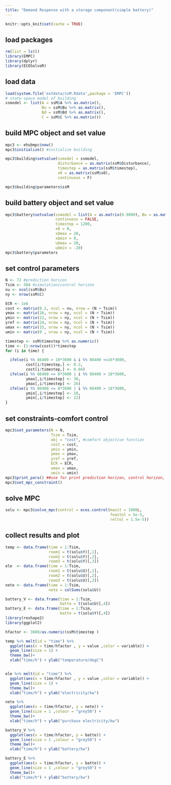 ```yaml
---
title: "Demand Response with a storage component(simple battery)"
---
```


```r
knitr::opts_knit$set(cache = TRUE)
```

## load packages
```r
rm(list = ls())
library(EMPC)
library(dplyr)
library(ECOSolveR)
```

## load data
```r
load(system.file('extdata/ssM.Rdata',package = 'EMPC'))
# state-space model of building
ssmodel <- list(A = ssM$A %>% as.matrix(),
                Bu = ssM$Bu %>% as.matrix(),
                Bd = ssM$Bd %>% as.matrix(),
                C = ssM$C %>% as.matrix())
```

## build MPC object and set value
```r
mpc3 <- ehubmpc$new()
mpc3$initialize() #initialize building

mpc3$building$setvalue(ssmodel = ssmodel,
                       disturbance = as.matrix(ssM$Disturbance),
                       timestep = as.matrix(ssM$timestep),
                       x0 = as.matrix(ssM$x0),
                       continuous = F)

mpc3$building$parameters$ssM
```

## build battery object and set value
```r
mpc3$battery$setvalue(ssmodel = list(A = as.matrix(0.9800), Bu = as.matrix(0.3333)),
                      continuous = FALSE,
                      timestep = 1200,
                      x0 = 0,
                      xbmax = 20,
                      xbmin = 0,
                      ubmax = 20,
                      ubmin = -20)
mpc3$battery$parameters
```

## set control parameters
```r
N <- 72 #prediction horizon
Tsim <- 504 #simulation/control horizon
nu <- ncol(ssM$Bu)
ny <- nrow(ssM$C)

ECR <- 1e6
cost <- matrix(0.2, ncol = nu, nrow = (N + Tsim))
ymax <- matrix(26, nrow = ny, ncol = (N + Tsim))
ymin <- matrix(22, nrow = ny, ncol = (N + Tsim))
yref <- matrix(24, nrow = ny, ncol = (N + Tsim))
umax <- matrix(15, nrow = ny, ncol = (N + Tsim))
umin <- matrix(0 , nrow = ny, ncol = (N + Tsim))

timestep <- ssM$timestep %>% as.numeric()
time <- (1:nrow(cost))*timestep
for (i in time) {

  ifelse(i %% 86400 > 10*3600 & i %% 86400 <=16*3600,
         cost[i/timestep,] <- 0.2,
         cost[i/timestep,] <- 0.04)
  ifelse(i %% 86400 <= 8*3600 | i %% 86400 > 18*3600,
         ymax[,i/timestep] <- 30,
         ymax[,i/timestep] <- 26)
  ifelse(i %% 86400 <= 8*3600 | i %% 86400 > 18*3600,
         ymin[,i/timestep] <- 18,
         ymin[,i/timestep] <- 22)
}

```

## set constraints-comfort control
```r
mpc3$set_parameters(N = N,
                    Tsim = Tsim,
                    obj = "cost", #comfort objective function
                    cost = cost,
                    ymin = ymin,
                    ymax = ymax,
                    yref = yref,
                    ECR = ECR,
                    umax = umax,
                    umin = umin)
mpc3$print_para() ##use for print prediction horizon, control horizon, and ssM is continuous or not
mpc3$set_mpc_constraint()
```

## solve MPC
```r
solu <- mpc3$solve_mpc(control = ecos.control(maxit = 1000L,
                                              feastol = 5e-5,
                                              reltol = 1.5e-5))
```

## collect results and plot
```r
temp <- data.frame(time = 1:Tsim,
                   room1 = t(solu$Y)[,1],
                   room2 = t(solu$Y)[,2],
                   room3 = t(solu$Y)[,3])
ele  <- data.frame(time = 1:Tsim,
                   room1 = t(solu$U)[,1],
                   room2 = t(solu$U)[,2],
                   room3 = t(solu$U)[,3])
nete <- data.frame(time = 1:Tsim,
                   nete = colSums(solu$U))

battery_V <- data.frame(time = 1:Tsim,
                        batte = t(solu$U)[,4])
battery_E <- data.frame(time = 1:Tsim,
                        batte = t(solu$Y)[,4])
library(reshape2)
library(ggplot2)

hfactor <- 3600/as.numeric(ssM$timestep )

temp %>% melt(id = "time") %>%
  ggplot(aes(x = time/hfactor , y = value ,color = variable)) +
  geom_line(size = 1) +
  theme_bw()+
  xlab("time/h") + ylab("temperature/degC")


ele %>% melt(id = "time") %>%
  ggplot(aes(x = time/hfactor , y = value ,color = variable)) +
  geom_line(size = 1) +
  theme_bw()+
  xlab("time/h") + ylab("electricity/kw")

nete %>%
  ggplot(aes(x = time/hfactor, y = nete)) +
  geom_line(size = 1 ,colour = "grey50") +
  theme_bw()+
  xlab("time/h") + ylab("purchase electricity/kw")

battery_V %>%  
  ggplot(aes(x = time/hfactor, y = batte)) +
  geom_line(size = 1 ,colour = "grey50") +
  theme_bw()+
  xlab("time/h") + ylab("battery/kw")

battery_E %>%  
  ggplot(aes(x = time/hfactor, y = batte)) +
  geom_line(size = 1 ,colour = "grey50") +
  theme_bw()+
  xlab("time/h") + ylab("battery/kw")

```

